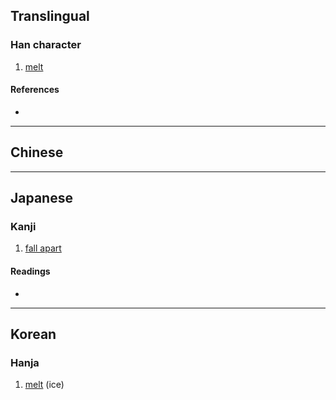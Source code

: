 {{character info/new}}
==Translingual==

===Han character===
{{Han char|rn=15|rad=冫|as=05|sn=7|four=|canj=IMFQ|ids=⿰冫半}}

# [[melt]]

====References====
* {{Han ref|kx=0132.020|dkj=01623|dj=0295.040|hdz=10296.030|uh=51B8|ud=20920}}

----

==Chinese==
{{zh-see|泮|a|to [[melt]], [[dissolve]]}}

----

==Japanese==

===Kanji===
{{ja-kanji|grade=|rs=冫05}}

# [[fall apart]]

====Readings====
* {{ja-readings
|goon=はん
|kanon=はん
|kun=とける
}}

----

==Korean==

===Hanja===
{{ko-hanja|hangeul=반|rv=ban|mr=pan}}

# [[melt]] (ice)
